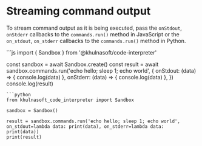# Streaming command output

To stream command output as it is being executed, pass the `onStdout`, `onStderr` callbacks to the `commands.run()` method in JavaScript
or the `on_stdout`, `on_stderr` callbacks to the `commands.run()` method in Python.

<CodeGroup>
```js
import { Sandbox } from '@khulnasoft/code-interpreter'

const sandbox = await Sandbox.create()
const result = await sandbox.commands.run('echo hello; sleep 1; echo world', {
  onStdout: (data) => {
    console.log(data)
  },
  onStderr: (data) => {
    console.log(data)
  },
})
console.log(result)
```
```python
from khulnasoft_code_interpreter import Sandbox

sandbox = Sandbox()

result = sandbox.commands.run('echo hello; sleep 1; echo world', on_stdout=lambda data: print(data), on_stderr=lambda data: print(data))
print(result)
```
</CodeGroup>
